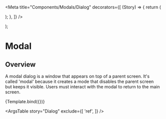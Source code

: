 
<Meta
  title="Components/Modals/Dialog"
  decorators={[
    (Story) => {
      return (
        <div id="dialog-story">
          <Story />
        </div>
      );
    },
  ]}
/>

  <Dialog
    style={{ position: 'unset' }}
    disableEnforceFocus
    disableAutoFocus
    disablePortal
    container={() => document.getElementById('dialog-story')}
    {...args}
  >
    {args.children}
  </Dialog>
);

# Modal

## Overview
A modal dialog is a window that appears on top of a parent screen. It's called 'modal' because it creates a mode that disables the parent screen but keeps it visible. Users must interact with the modal to return to the main screen. 

<Canvas>
  <Story
    name="Dialog"
    args={{
      open: true,
      fullHeight: false,
      fullWidth: false,
      title: 'This is a Dialog',
      children: 'This a basic dialog with children in it.',
      error: '',
    }}
    argTypes={{
      open: {
        description: 'Is the modal open?',
      },
      fullHeight: {
        description: 'Should the Modal take up the entire height of the viewport?',
      },
      children: {
        description: 'The contents of the Modal.',
      },
      error: {
        description: 'Error that will be shown in the dialog.',
      },
      onClose: {
        description: 'Callback fired when the component requests to be closed.',
      }
    }}
  >
    {Template.bind({})}
  </Story>
</Canvas>


<ArgsTable
  story="Dialog"
  exclude={[
    'ref',
  ]}
/>